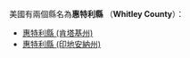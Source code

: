 美國有兩個縣名為'''惠特利縣''' （'''Whitley County'''）：
* [[惠特利縣_(肯塔基州)|惠特利縣 (肯塔基州)]]
* [[惠特利縣_(印地安納州)|惠特利縣 (印地安納州)]]
{{disambig|H惠特利縣|Cat=四字县名消歧义}}